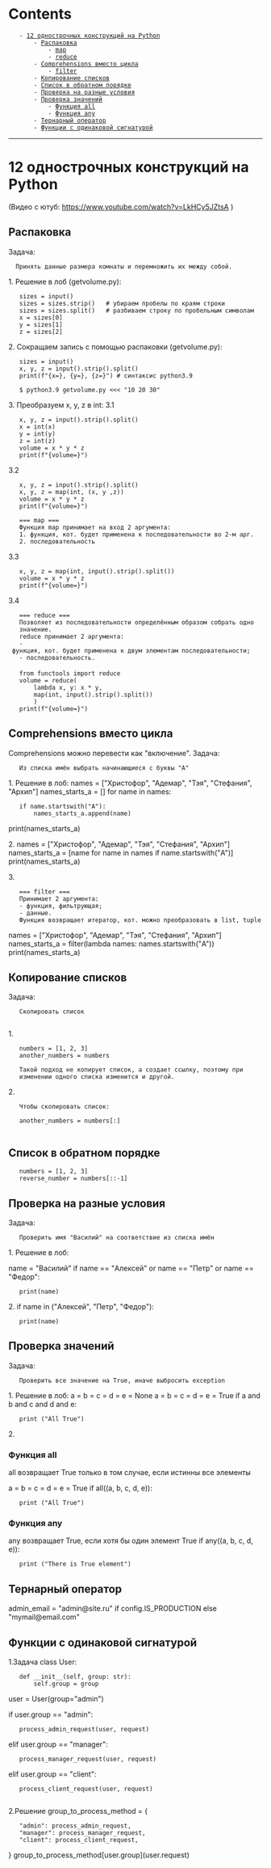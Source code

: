 = Contents =
    - [[#12 однострочных конструкций на Python|12 однострочных конструкций на Python]]
        - [[#12 однострочных конструкций на Python#Распаковка|Распаковка]]
            - [[#12 однострочных конструкций на Python#Распаковка#map|map]]
            - [[#12 однострочных конструкций на Python#Распаковка#reduce|reduce]]
        - [[#12 однострочных конструкций на Python#Comprehensions вместо цикла|Comprehensions вместо цикла]]
            - [[#12 однострочных конструкций на Python#Comprehensions вместо цикла#filter|filter]]
        - [[#12 однострочных конструкций на Python#Копирование списков|Копирование списков]]
        - [[#12 однострочных конструкций на Python#Список в обратном порядке|Список в обратном порядке]]
        - [[#12 однострочных конструкций на Python#Проверка на разные условия|Проверка на разные условия]]
        - [[#12 однострочных конструкций на Python#Проверка значений|Проверка значений]]
            - [[#12 однострочных конструкций на Python#Проверка значений#Функция all|Функция all]]
            - [[#12 однострочных конструкций на Python#Проверка значений#Функция any|Функция any]]
        - [[#12 однострочных конструкций на Python#Тернарный оператор|Тернарный оператор]]
        - [[#12 однострочных конструкций на Python#Функции с одинаковой сигнатурой|Функции с одинаковой сигнатурой]]

----------------------------------------------------------------------

= 12 однострочных конструкций на Python =

(Видео с ютуб: https://www.youtube.com/watch?v=LkHCy5JZtsA )


== Распаковка ==
Задача: 
   Принять данные размера комнаты и перемножить их между собой.

1. Решение в лоб (getvolume.py):

    sizes = input() 
    sizes = sizes.strip()   # убираем пробелы по краям строки
    sizes = sizes.split()   # разбиваем строку по пробельным символам
    x = sizes[0]
    y = sizes[1]
    z = sizes[2]

2. Сокращаем запись с помощью распаковки (getvolume.py):
    sizes = input()
    x, y, z = input().strip().split()
    print(f"{x=}, {y=}, {z=}") # синтаксис python3.9
    
    $ python3.9 getvolume.py <<< "10 20 30"

3.  Преобразуем x, y, z в int:
3.1
    x, y, z = input().strip().split()
    x = int(x)
    y = int(y)
    z = int(z)
    volume = x * y * z
    print(f"{volume=}")

3.2 
    x, y, z = input().strip().split()
    x, y, z = map(int, (x, y ,z))
    volume = x * y * z
    print(f"{volume=}")
    
    === map ===
    Функция map принимает на вход 2 аргумента:
    1. функция, кот. будет применена к последовательности во 2-м арг.
    2. последовательность

3.3
    x, y, z = map(int, input().strip().split())
    volume = x * y * z
    print(f"{volume=}")

3.4
    === reduce ===
    Позволяет из последовательности определённым образом собрать одно
    значение.
    reduce принимает 2 аргумента:
    - функция, кот. будет применена к двум элементам последовательности;
    - последовательность.
 
    from functools import reduce
    volume = reduce(
        lambda x, y: x * y,
        map(int, input().strip().split())
        )
    print(f"{volume=}")


== Comprehensions вместо цикла ==
Comprehensions можно перевести как "включение".
Задача:
    Из списка имён выбрать начинающиеся с буквы "А"

1. Решение в лоб:
names = ["Христофор", "Адемар", "Тэя", "Стефания", "Архип"]
names_starts_a = []
for name in names:
    if name.startswith("А"):
        names_starts_a.append(name)
print(names_starts_a)

2. 
names = ["Христофор", "Адемар", "Тэя", "Стефания", "Архип"]
names_starts_a = [name for name in names if name.startswith("А")]
print(names_starts_a)

3.
    === filter ===
    Принимает 2 аргумента:
    - функция, фильтрующая;
    - данные.
    Функция возвращает итератор, кот. можно преобразовать в list, tuple
names = ["Христофор", "Адемар", "Тэя", "Стефания", "Архип"]
names_starts_a = filter(lambda names: names.startswith("А"))
print(names_starts_a)


== Копирование списков ==
Задача:
    Скопировать список
    
1.
    numbers = [1, 2, 3]
    another_numbers = numbers

    Такой подход не копирует список, а создает ссылку, поэтому при
    изменении одного списка изменится и другой.

2.
    Чтобы скопировать список:
    
    another_numbers = numbers[:]
    

== Список в обратном порядке ==
    numbers = [1, 2, 3]
    reverse_number = numbers[::-1]


== Проверка на разные условия ==
Задача:
    Проверить имя "Василий" на соответствие из списка имён

1.
Решение в лоб:

name = "Василий"
if name == "Алексей" or name == "Петр" or name == "Федор":
    print(name)

2.
if name in ("Алексей", "Петр", "Федор"):
    print(name)


== Проверка значений ==
Задача:
    Проверить все значение на True, иначе выбросить exception

1.
Решение в лоб:
a = b = c = d = e = None
a = b = c = d = e = True
if a and b and c and d and e:
    print ("All True")

2.
=== Функция all ===
all возвращает True только в том случае, если истинны все элементы

a = b = c = d = e = True
if all((a, b, c, d, e)):
    print ("All True")


=== Функция any ===
any возвращает True, если хотя бы один элемент True
if any((a, b, c, d, e)):
    print ("There is True element")


== Тернарный оператор ==
admin_email = "admin@site.ru" if config.IS_PRODUCTION else "mymail@email.com"


== Функции с одинаковой сигнатурой ==

1.Задача
class User:
    def __init__(self, group: str):
        self.group = group

user = User(group="admin") 

if user.group == "admin":
    process_admin_request(user, request)
elif user.group == "manager":
    process_manager_request(user, request)
elif user.group == "client":
    process_client_request(user, request)
    

2.Решение
group_to_process_method = {
    "admin": process_admin_request,
    "manager": process_manager_request,
    "client": process_client_request,
}
group_to_process_method[user.group](user.request)
